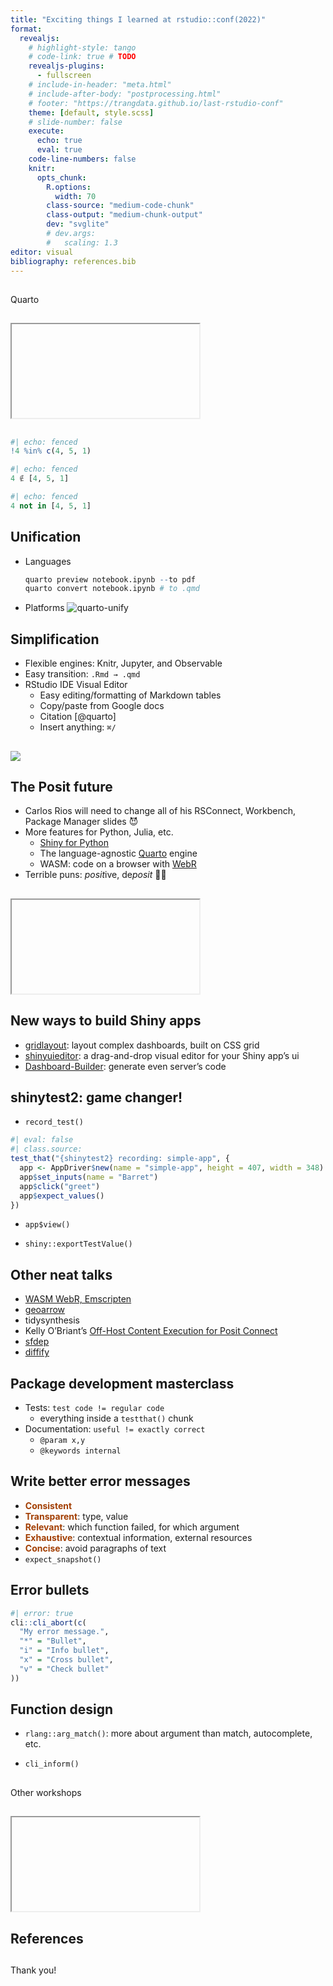 ```yaml
---
title: "Exciting things I learned at rstudio::conf(2022)"
format:
  revealjs:
    # highlight-style: tango
    # code-link: true # TODO
    revealjs-plugins:
      - fullscreen
    # include-in-header: "meta.html"
    # include-after-body: "postprocessing.html"
    # footer: "https://trangdata.github.io/last-rstudio-conf"
    theme: [default, style.scss]
    # slide-number: false
    execute:
      echo: true
      eval: true
    code-line-numbers: false
    knitr:
      opts_chunk:
        R.options:
          width: 70
        class-source: "medium-code-chunk"
        class-output: "medium-chunk-output"
        dev: "svglite"
        # dev.args:
        #   scaling: 1.3
editor: visual
bibliography: references.bib
---
```


##  {background="#447098"}

[Quarto]{.centered-slide-text} <!-- the new Rmarkdown/Jupyter -->

##  {background="#f6f9fb"}

<iframe class="stretch" data-src="https://quarto.org/" title="https://quarto.org/">

</iframe>

## 

```r
#| echo: fenced
!4 %in% c(4, 5, 1)
```

```julia
#| echo: fenced
4 ∉ [4, 5, 1]
```

```python
#| echo: fenced
4 not in [4, 5, 1]
```

## Unification

::: incremental
-   Languages

    ```r
    quarto preview notebook.ipynb --to pdf
    quarto convert notebook.ipynb # to .qmd
    ```

-   Platforms ![quarto-unify](quarto-unify.png)
:::

## Simplification

-   Flexible engines: Knitr, Jupyter, and Observable
-   Easy transition: `.Rmd → .qmd`
-   RStudio IDE Visual Editor
    -   Easy editing/formatting of Markdown tables
    -   Copy/paste from Google docs
    -   Citation [@quarto]
    -   Insert anything: `⌘/`

##  {background-iframe="https://mine.quarto.pub/hello-quarto/#/demo-teach"}

##  {background="#292f2c"}

![](https://d33wubrfki0l68.cloudfront.net/f567102197110696f30ee8983050ecdb994adf8c/59526/blog/rstudio-is-becoming-posit/thumbnail_hub4076432a9bd62034697fb6bf5e4d30a_143092_2220x0_resize_q75_box.jpg){.r-stretch}

<!-- [RStudio → Posit]{.centered-slide-text} -->

## The Posit future

::: incremental
-   Carlos Rios will need to change all of his RSConnect, Workbench, Package Manager slides 😈
-   More features for Python, Julia, etc.
    -   [Shiny for Python](https://shiny.rstudio.com/py/)
    -   The language-agnostic [Quarto](https://quarto.org) engine
    -   WASM: code on a browser with [WebR](https://github.com/georgestagg/webR)
-   Terrible puns: *posit*ive, de*posit* 🤦🏽
:::

##  {background="white"}

<iframe class="stretch" data-src="https://www.tmwr.org/" title="Tidymodeling">

</iframe>

## New ways to build Shiny apps

-   [gridlayout](https://rstudio.github.io/gridlayout/): layout complex dashboards, built on CSS grid
-   [shinyuieditor](https://rstudio.github.io/shinyuieditor/): a drag-and-drop visual editor for your Shiny app's ui
-   [Dashboard-Builder](https://github.com/petergandenberger/dashboard-builder): generate even server's code

##  {background-iframe="https://nickstrayer.me/rstudioconf2022/videos/drag-and-drop.webm"}

## shinytest2: game changer!

-   `record_test()`

```r
#| eval: false
#| class.source: 
test_that("{shinytest2} recording: simple-app", {
  app <- AppDriver$new(name = "simple-app", height = 407, width = 348)
  app$set_inputs(name = "Barret")
  app$click("greet")
  app$expect_values()
})
```

-   `app$view()`

-   `shiny::exportTestValue()`

## Other neat talks

-   [WASM WebR, Emscripten](https://webr.gwstagg.co.uk/)
-   [geoarrow](https://github.com/paleolimbot/geoarrow)
-   tidysynthesis
-   Kelly O'Briant's [Off-Host Content Execution for Posit Connect](https://kelly.quarto.pub/rstudioconf-talk-2022/)
-   [sfdep](https://sfdep.josiahparry.com/)
-   [diffify](https://diffify.com/)

##  {background-iframe="https://awalsh17.github.io/posts/2022-07-26-rstudio-conference-talk-2022/slides/index.html#14"}

## Package development masterclass

-   Tests: `test code != regular code`
    -   everything inside a `testthat()` chunk
-   Documentation: `useful != exactly correct`
    -   `@param x,y`
    -   `@keywords internal`

## Write better error messages

<!-- <https://cli.r-lib.org/> -->

-   [**Consistent**]{style="color:#a23e02"}
-   [**Transparent**]{style="color:#a23e02"}: type, value
-   [**Relevant**]{style="color:#a23e02"}: which function failed, for which argument
-   [**Exhaustive**]{style="color:#a23e02"}: contextual information, external resources
-   [**Concise**]{style="color:#a23e02"}: avoid paragraphs of text
-   `expect_snapshot()`

## Error bullets

```r
#| error: true
cli::cli_abort(c(
  "My error message.",
  "*" = "Bullet",
  "i" = "Info bullet",
  "x" = "Cross bullet",
  "v" = "Check bullet"
))
```

## Function design

-   `rlang::arg_match()`: more about argument than match, autocomplete, etc.

-   `cli_inform()`

##  {background="#986C44"}

[Other workshops]{.centered-slide-text} <!-- the new Rmarkdown/Jupyter -->

##  {background-iframe="https://rstats-wtf.github.io/wtf-debugging-slides"}

##  {background-iframe="https://shinyprod.com/schedule.html"}

##  {background="black"}

<iframe class="stretch" data-src="https://art-from-code.netlify.app/" title="https://art-from-code.netlify.app/">

</iframe>

## References

::: {#refs}
:::

##  {background="#449896"}

[Thank you!]{.centered-slide-text}
